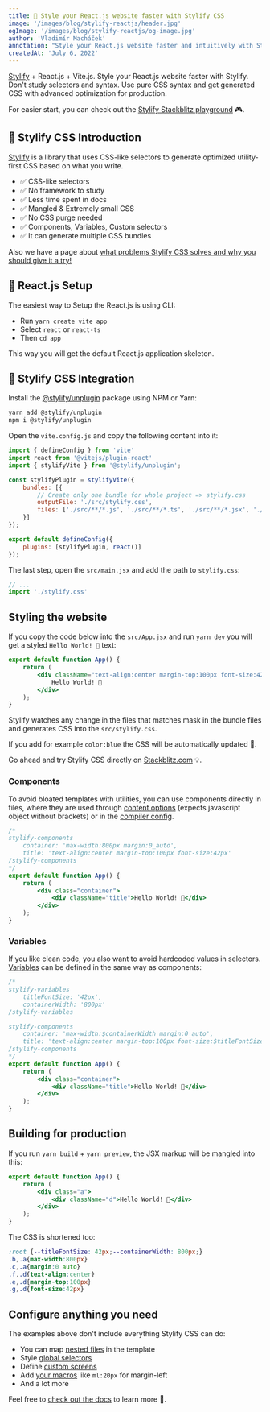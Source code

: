 ```yaml
---
title: 🚀 Style your React.js website faster with Stylify CSS
image: '/images/blog/stylify-reactjs/header.jpg'
ogImage: '/images/blog/stylify-reactjs/og-image.jpg'
author: 'Vladimír Macháček'
annotation: "Style your React.js website faster and intuitively with Stylify."
createdAt: 'July 6, 2022'
---
```

[Stylify](/) + React.js + Vite.js. Style your React.js website faster with Stylify. Don't study selectors and syntax. Use pure CSS syntax and get generated CSS with advanced optimization for production.

For easier start, you can check out the [Stylify Stackblitz playground](https://stackblitz.com/edit/stylify-react-vite?file=src%2FApp.jsx) 🎮.

## 💎 Stylify CSS Introduction
[Stylify](/) is a library that uses CSS-like selectors to generate optimized utility-first CSS based on what you write.

- ✅ CSS-like selectors
- ✅ No framework to study
- ✅ Less time spent in docs
- ✅ Mangled & Extremely small CSS
- ✅ No CSS purge needed
- ✅ Components, Variables, Custom selectors
- ✅ It can generate multiple CSS bundles

Also we have a page about [what problems Stylify CSS solves and why you should give it a try!](/en/docs/get-started/why-stylify-css)

## 🚀 React.js Setup
The easiest way to Setup the React.js is using CLI:
- Run `yarn create vite app`
- Select `react` or `react-ts`
- Then `cd app`

This way you will get the default React.js application skeleton.

## 🔌 Stylify CSS Integration
Install the [@stylify/unplugin](/en/docs/unplugin) package using NPM or Yarn:

```bash
yarn add @stylify/unplugin
npm i @stylify/unplugin
```

Open the `vite.config.js` and copy the following content into it:

```javascript
import { defineConfig } from 'vite'
import react from '@vitejs/plugin-react'
import { stylifyVite } from '@stylify/unplugin';

const stylifyPlugin = stylifyVite({
	bundles: [{
		// Create only one bundle for whole project => stylify.css
		outputFile: './src/stylify.css',
		files: ['./src/**/*.js', './src/**/*.ts', './src/**/*.jsx', './src/**/*.tsx'],
	}]
});

export default defineConfig({
	plugins: [stylifyPlugin, react()]
});
```

The last step, open the `src/main.jsx` and add the path to `stylify.css`:

```jsx
// ...
import './stylify.css'
```

## Styling the website
If you copy the code below into the `src/App.jsx` and run `yarn dev` you will get a styled `Hello World! 🎉` text:

```jsx
export default function App() {
	return (
		<div className="text-align:center margin-top:100px font-size:42px">
			Hello World! 🎉
		</div>
	);
}
```

Stylify watches any change in the files that matches mask in the bundle files and generates CSS into the `src/stylify.css`.

If you add for example `color:blue` the CSS will be automatically updated 🎉.

Go ahead and try Stylify CSS directly on [Stackblitz.com](https://stackblitz.com/edit/stylify-react-vite?file=src%2FApp.jsx) 💡.

### Components
To avoid bloated templates with utilities, you can use
components directly in files, where they are used through [content options](/en/docs/get-started#defining-a-component) (expects javascript object without brackets) or in the [compiler config](/en/docs/get-started#defining-a-component).

```jsx
/*
stylify-components
	container: 'max-width:800px margin:0_auto',
	title: 'text-align:center margin-top:100px font-size:42px'
/stylify-components
*/
export default function App() {
	return (
		<div class="container">
			<div className="title">Hello World! 🎉</div>
		</div>
	);
}
```

### Variables
If you like clean code, you also want to avoid hardcoded values in selectors. [Variables](/en/docs/get-started#adding-a-variable) can be defined in the same way as components:

```jsx
/*
stylify-variables
	titleFontSize: '42px',
	containerWidth: '800px'
/stylify-variables

stylify-components
	container: 'max-width:$containerWidth margin:0_auto',
	title: 'text-align:center margin-top:100px font-size:$titleFontSize'
/stylify-components
*/
export default function App() {
	return (
		<div class="container">
			<div className="title">Hello World! 🎉</div>
		</div>
	);
}

```

## Building for production
If you run `yarn build` + `yarn preview`, the JSX markup will be mangled into this:

```jsx
export default function App() {
	return (
		<div class="a">
			<div className="d">Hello World! 🎉</div>
		</div>
	);
}
```

The CSS is shortened too:
```css
:root {--titleFontSize: 42px;--containerWidth: 800px;}
.b,.a{max-width:800px}
.c,.a{margin:0 auto}
.f,.d{text-align:center}
.e,.d{margin-top:100px}
.g,.d{font-size:42px}
```

## Configure anything you need
The examples above don't include everything Stylify CSS can do:
- You can map [nested files](/en/docs/bundler#files-content-option) in the template
- Style [global selectors](/en/docs/stylify/compiler#customselectors)
- Define [custom screens](/en/docs/stylify/compiler#screens)
- Add [your macros](/en/docs/stylify/compiler#macros) like `ml:20px` for margin-left
- And a lot more

Feel free to [check out the docs](/en/docs/get-started) to learn more 💎.
